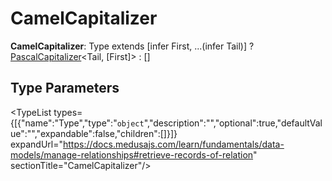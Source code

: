 
# CamelCapitalizer

 **CamelCapitalizer**: Type extends [infer First, ...(infer Tail)] ? [PascalCapitalizer](../types.PascalCapitalizer/page.mdx)&#60;Tail, [First]&#62; : []

## Type Parameters

<TypeList types={[{"name":"Type","type":"`object`","description":"","optional":true,"defaultValue":"","expandable":false,"children":[]}]} expandUrl="https://docs.medusajs.com/learn/fundamentals/data-models/manage-relationships#retrieve-records-of-relation" sectionTitle="CamelCapitalizer"/>
